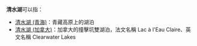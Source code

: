 '''清水湖'''可以指：
* [[清水湖_(青海)|清水湖 (青海)]]：青藏高原上的湖泊
* [[清水湖_(加拿大)|清水湖 (加拿大)]]：加拿大的撞擊坑雙湖泊，法文名稱 Lac à l'Eau Claire、英文名稱 Clearwater Lakes
{{disambig|cat = 三字地名消歧义}}
